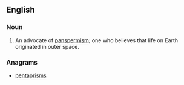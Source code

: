 ==English==
===Noun===
{{en-noun}}
# An advocate of [[panspermism]]; one who believes that life on Earth originated in outer space.

===Anagrams===
* [[pentaprisms#English|pentaprisms]]